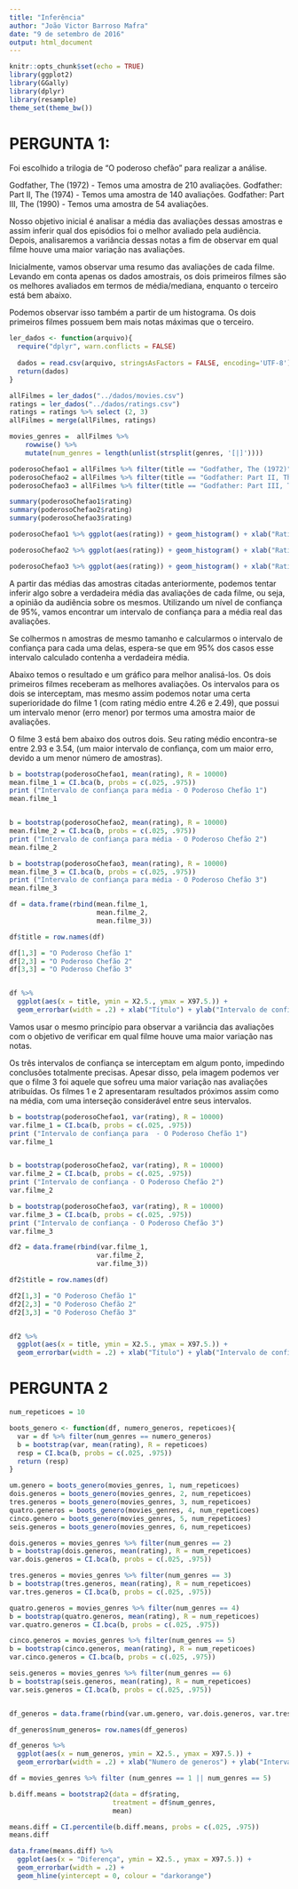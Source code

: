```yaml
---
title: "Inferência"
author: "João Victor Barroso Mafra"
date: "9 de setembro de 2016"
output: html_document
---
```


```r
knitr::opts_chunk$set(echo = TRUE)
library(ggplot2)
library(GGally)
library(dplyr)
library(resample)
theme_set(theme_bw())
```


# PERGUNTA 1:

Foi escolhido a trilogia de "O poderoso chefão" para realizar a análise. 

Godfather, The (1972) - Temos uma amostra de 210 avaliações.
Godfather: Part II, The (1974) - Temos uma amostra de 140 avaliações.
Godfather: Part III, The (1990) - Temos uma amostra de 54 avaliações.

Nosso objetivo inicial é analisar a média das avaliações dessas amostras e assim inferir qual dos episódios foi o melhor avaliado pela audiência. Depois, analisaremos a variância dessas notas a fim de observar em qual filme houve uma maior variação nas avaliações.

Inicialmente, vamos observar uma resumo das avaliações de cada filme. Levando em conta apenas os dados amostrais, os dois primeiros filmes são os melhores avaliados em termos de média/mediana, enquanto o terceiro está bem abaixo.

Podemos observar isso também a partir de um histograma. Os dois primeiros filmes possuem bem mais notas máximas que o terceiro.

```r

ler_dados <- function(arquivo){
  require("dplyr", warn.conflicts = FALSE)
  
  dados = read.csv(arquivo, stringsAsFactors = FALSE, encoding='UTF-8')
  return(dados)
}

allFilmes = ler_dados("../dados/movies.csv")
ratings = ler_dados("../dados/ratings.csv")
ratings = ratings %>% select (2, 3)
allFilmes = merge(allFilmes, ratings)

movies_genres =  allFilmes %>%
    rowwise() %>%
    mutate(num_genres = length(unlist(strsplit(genres, '[|]'))))

poderosoChefao1 = allFilmes %>% filter(title == "Godfather, The (1972)")
poderosoChefao2 = allFilmes %>% filter(title == "Godfather: Part II, The (1974)")
poderosoChefao3 = allFilmes %>% filter(title == "Godfather: Part III, The (1990)")

summary(poderosoChefao1$rating)
summary(poderosoChefao2$rating)
summary(poderosoChefao3$rating)


```




```r

poderosoChefao1 %>% ggplot(aes(rating)) + geom_histogram() + xlab("Rating (Poderoso Chefão 1)") + ylab("Número de avaliações")

poderosoChefao2 %>% ggplot(aes(rating)) + geom_histogram() + xlab("Rating (Poderoso Chefão 2)") + ylab("Número de avaliações")

poderosoChefao3 %>% ggplot(aes(rating)) + geom_histogram() + xlab("Rating (Poderoso Chefão 3)") + ylab("Número de avaliações")


```


A partir das médias das amostras citadas anteriormente, podemos tentar inferir algo sobre a verdadeira média das avaliações de cada filme, ou seja, a opinião da audiência sobre os mesmos. Utilizando um nível de confiança de 95%, vamos encontrar um intervalo de confiança para a média real das avaliações.

Se colhermos n amostras de mesmo tamanho e calcularmos o intervalo de confiança para cada uma delas, espera-se que em 95% dos casos esse intervalo calculado contenha a verdadeira média.

Abaixo temos o resultado e um gráfico para melhor analisá-los. Os dois primeiros filmes receberam as melhores avaliações. Os intervalos para os dois se interceptam, mas mesmo assim podemos notar uma certa superioridade do filme 1 (com rating médio entre 4.26 e 2.49), que possui um intervalo menor (erro menor) por termos uma amostra maior de avaliações.

O filme 3 está bem abaixo dos outros dois. Seu rating médio encontra-se entre 2.93 e 3.54, (um maior intervalo de confiança, com um maior erro, devido a um menor número de amostras).

```r

b = bootstrap(poderosoChefao1, mean(rating), R = 10000)
mean.filme_1 = CI.bca(b, probs = c(.025, .975))
print ("Intervalo de confiança para média - O Poderoso Chefão 1")
mean.filme_1


b = bootstrap(poderosoChefao2, mean(rating), R = 10000)
mean.filme_2 = CI.bca(b, probs = c(.025, .975))
print ("Intervalo de confiança para média - O Poderoso Chefão 2")
mean.filme_2

b = bootstrap(poderosoChefao3, mean(rating), R = 10000)
mean.filme_3 = CI.bca(b, probs = c(.025, .975))
print ("Intervalo de confiança para média - O Poderoso Chefão 3")
mean.filme_3

df = data.frame(rbind(mean.filme_1, 
                      mean.filme_2,
                      mean.filme_3))

df$title = row.names(df)

df[1,3] = "O Poderoso Chefão 1"
df[2,3] = "O Poderoso Chefão 2"
df[3,3] = "O Poderoso Chefão 3"


df %>% 
  ggplot(aes(x = title, ymin = X2.5., ymax = X97.5.)) + 
  geom_errorbar(width = .2) + xlab("Título") + ylab("Intervalo de confiança para a média das avaliações (Confiança 95%)")

```


Vamos usar o mesmo princípio para observar a variância das avaliações com o objetivo de verificar em qual filme houve uma maior variação nas notas.

Os três intervalos de confiança se interceptam em algum ponto, impedindo conclusões totalmente precisas. Apesar disso, pela imagem podemos ver que o filme 3 foi aquele que sofreu uma maior variação nas avaliações atribuídas. Os filmes 1 e 2 apresentaram resultados próximos assim como na média, com uma interseção considerável entre seus intervalos. 


```r

b = bootstrap(poderosoChefao1, var(rating), R = 10000)
var.filme_1 = CI.bca(b, probs = c(.025, .975))
print ("Intervalo de confiança para  - O Poderoso Chefão 1")
var.filme_1


b = bootstrap(poderosoChefao2, var(rating), R = 10000)
var.filme_2 = CI.bca(b, probs = c(.025, .975))
print ("Intervalo de confiança - O Poderoso Chefão 2")
var.filme_2

b = bootstrap(poderosoChefao3, var(rating), R = 10000)
var.filme_3 = CI.bca(b, probs = c(.025, .975))
print ("Intervalo de confiança - O Poderoso Chefão 3")
var.filme_3

df2 = data.frame(rbind(var.filme_1, 
                      var.filme_2,
                      var.filme_3))

df2$title = row.names(df)

df2[1,3] = "O Poderoso Chefão 1"
df2[2,3] = "O Poderoso Chefão 2"
df2[3,3] = "O Poderoso Chefão 3"


df2 %>% 
  ggplot(aes(x = title, ymin = X2.5., ymax = X97.5.)) + 
  geom_errorbar(width = .2) + xlab("Título") + ylab("Intervalo de confiança para variância das avaliações (Confiança 95%)")


```


# PERGUNTA 2

```r


num_repeticoes = 10

boots_genero <- function(df, numero_generos, repeticoes){
  var = df %>% filter(num_genres == numero_generos)
  b = bootstrap(var, mean(rating), R = repeticoes)
  resp = CI.bca(b, probs = c(.025, .975))
  return (resp)
}

um.genero = boots_genero(movies_genres, 1, num_repeticoes)
dois.generos = boots_genero(movies_genres, 2, num_repeticoes)
tres.generos = boots_genero(movies_genres, 3, num_repeticoes)
quatro.generos = boots_genero(movies_genres, 4, num_repeticoes)
cinco.genero = boots_genero(movies_genres, 5, num_repeticoes)
seis.generos = boots_genero(movies_genres, 6, num_repeticoes)

dois.generos = movies_genres %>% filter(num_genres == 2)
b = bootstrap(dois.generos, mean(rating), R = num_repeticoes)
var.dois.generos = CI.bca(b, probs = c(.025, .975))

tres.generos = movies_genres %>% filter(num_genres == 3)
b = bootstrap(tres.generos, mean(rating), R = num_repeticoes)
var.tres.generos = CI.bca(b, probs = c(.025, .975))

quatro.generos = movies_genres %>% filter(num_genres == 4)
b = bootstrap(quatro.generos, mean(rating), R = num_repeticoes)
var.quatro.generos = CI.bca(b, probs = c(.025, .975))

cinco.generos = movies_genres %>% filter(num_genres == 5)
b = bootstrap(cinco.generos, mean(rating), R = num_repeticoes)
var.cinco.generos = CI.bca(b, probs = c(.025, .975))

seis.generos = movies_genres %>% filter(num_genres == 6)
b = bootstrap(seis.generos, mean(rating), R = num_repeticoes)
var.seis.generos = CI.bca(b, probs = c(.025, .975))


df_generos = data.frame(rbind(var.um.genero, var.dois.generos, var.tres.generos, var.quatro.generos, var.cinco.generos, var.seis.generos))

df_generos$num_generos= row.names(df_generos)

df_generos %>% 
  ggplot(aes(x = num_generos, ymin = X2.5., ymax = X97.5.)) + 
  geom_errorbar(width = .2) + xlab("Numero de generos") + ylab("Intervalo de confiança para media das avaliações (Confiança 95%)")


```




```r

df = movies_genres %>% filter (num_genres == 1 || num_genres == 5)

b.diff.means = bootstrap2(data = df$rating, 
                          treatment = df$num_genres, 
                          mean)

means.diff = CI.percentile(b.diff.means, probs = c(.025, .975))
means.diff

data.frame(means.diff) %>% 
  ggplot(aes(x = "Diferença", ymin = X2.5., ymax = X97.5.)) + 
  geom_errorbar(width = .2) + 
  geom_hline(yintercept = 0, colour = "darkorange")


```

